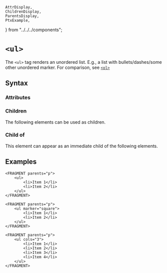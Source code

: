     AttrDisplay,
    ChildrenDisplay,
    ParentsDisplay,
    PtxExample,
} from "../../../components";

# `<ul>`

The `<ul>` tag renders an unordered list. E.g., a list with bullets/dashes/some other unordered marker. For comparison, see [`<ol>`](./ol)

## Syntax

### Attributes

<AttrDisplay name="ul" />

### Children

The following elements can be used as children.

<ChildrenDisplay name="ul" />

### Child of

This element can appear as an immediate child of the following elements.

<ParentsDisplay name="ul" />

## Examples

```ptx-example
<FRAGMENT parents="p">
    <ul>
        <li>Item 1</li>
        <li>Item 2</li>
    </ul>
</FRAGMENT>
```

```ptx-example
<FRAGMENT parents="p">
    <ul marker="square">
        <li>Item 1</li>
        <li>Item 2</li>
    </ul>
</FRAGMENT>
```

```ptx-example
<FRAGMENT parents="p">
    <ul cols="3">
        <li>Item 1</li>
        <li>Item 2</li>
        <li>Item 3</li>
        <li>Item 4</li>
    </ul>
</FRAGMENT>
```
